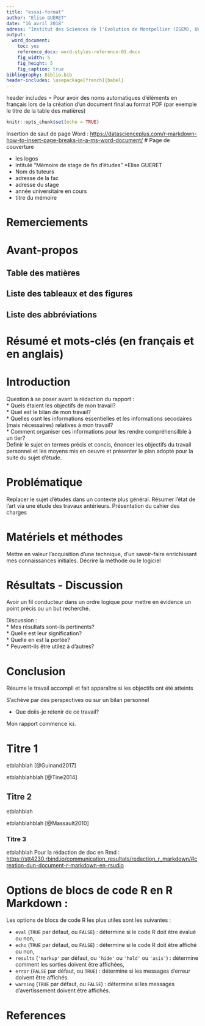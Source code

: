 ```yaml
---
title: "essai-format"
author: "Elise GUERET"
date: "16 avril 2018"
adress: "Institut des Sciences de l'Evolution de Montpellier (ISEM), Université de Montpellier, Campus Triolet, Place Eugène Bataillon, cc65, 34095 Montpellier"
output: 
  word_document:
    toc: yes
    reference_docx: word-styles-reference-01.docx
    fig_width: 5
    fig_height: 5
    fig_caption: true
bibliography: Biblio.bib
header-includes: \usepackage[french]{babel}
---
```

header includes = Pour avoir des noms automatiques d’éléments en français lors de la création d’un document final au format PDF (par exemple le titre de la table des matières)
```r
knitr::opts_chunk$set(echo = TRUE)
```
Insertion de saut de page Word : <https://datascienceplus.com/r-markdown-how-to-insert-page-breaks-in-a-ms-word-document/>
# Page de couverture 

* les logos  
* intitulé "Mémoire de stage de fin d'études" *Elise GUERET 
* Nom ds tuteurs
* adresse de la fac
* adresse du stage
* année universitaire en cours
* titre du mémoire

# Remerciements

# Avant-propos

## Table des matières

## Liste des tableaux et des figures

## Liste des abbréviations

# Résumé et mots-clés (en français et en anglais)

# Introduction
Question à se poser avant la rédaction du rapport :   
* Quels étaient les objectifs de mon travail?  
* Quel est le bilan de mon travail?  
* Quelles osnt les informations essentielles et les informations secodaires (mais nécessaires) relatives à mon travail?  
* Comment organiser ces informations pour les rendre compréhensilble à un tier?    
Definir le sujet en termes précis et concis, énoncer les objectifs du travail personnel et les moyens mis en oeuvre et présenter le plan adopté pour la suite du sujet d'étude.

# Problématique

Replacer le sujet d'études dans un contexte plus général.
Résumer l'état de l'art via une étude des travaux antérieurs.
Présentation du cahier des charges

# Matériels et méthodes

Mettre en valeur l'acquisition d'une technique, d'un savoir-faire enrichissant mes connaissances initiales.
Décrire la méthode ou le logiciel

# Résultats - Discussion

Avoir un fil conducteur dans un ordre logique pour mettre en évidence un point précis ou un but recherché.

Discussion :  
* Mes résultats sont-ils pertinents?  
* Quelle est leur signification?  
* Quelle en est la portée?  
* Peuvent-ils être utilez à d'autres?

# Conclusion

Résume le travail accompli et fait apparaître si les objectifs ont été atteints

S'achève par des perspectives ou sur un bilan personnel

* Que doiis-je retenir de ce travail?

Mon rapport commence ici.

# Titre 1 

etblahblah [@Guinand2017]

etblahblahblah [@Tine2014]

## Titre 2

etblahblah

etblahblahblah [@Massault2010]

### Titre 3

etblahblah
 Pour la rédaction de doc en Rmd : 
<https://stt4230.rbind.io/communication_resultats/redaction_r_markdown/#creation-dun-document-r-markdown-en-rsudio>

# Options de blocs de code R en R Markdown :
Les options de blocs de code R les plus utiles sont les suivantes :

* ``eval`` (``TRUE`` par défaut, ou ``FALSE``) : détermine si le code R doit être évalué ou non,  
* ``echo`` (``TRUE`` par défaut, ou ``FALSE``) : détermine si le code R doit être affiché ou non,  
* ``results`` (``'markup'`` par défaut, ou ``'hide'`` ou ``'hold'`` ou ``'asis'``) :
détermine comment les sorties doivent être affichées,  
* ``error`` (``FALSE`` par défaut, ou ``TRUE``) : détermine si les messages d’erreur doivent être affichés.  
* ``warning`` (``TRUE`` par défaut, ou ``FALSE``) : détermine si les messages d’avertissement doivent être affichés.  

# References
